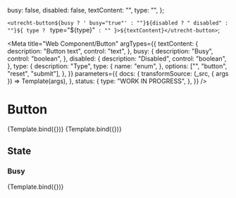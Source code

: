 <!-- @license CC0-1.0 -->


  busy: false,
  disabled: false,
  textContent: "",
  type: "",
};

  `<utrecht-button${busy ? ' busy="true"' : ""}${disabled ? " disabled" : ""}${
    type ? ` type="${type}"` : ""
  }>${textContent}</utrecht-button>`;

<Meta
  title="Web Component/Button"
  argTypes={{
    textContent: {
      description: "Button text",
      control: "text",
    },
    busy: {
      description: "Busy",
      control: "boolean",
    },
    disabled: {
      description: "Disabled",
      control: "boolean",
    },
    type: {
      description: "Type",
      type: {
        name: "enum",
      },
      options: ["", "button", "reset", "submit"],
    },
  }}
  parameters={{
    docs: {
      transformSource: (_src, { args }) => Template(args),
    },
    status: {
      type: "WORK IN PROGRESS",
    },
  }}
/>

# Button

<Canvas>
  <Story
    name="Button"
    args={{
      ...defaultArgs,
      textContent: "Read more...",
      type: "",
    }}
  >
    {Template.bind({})}
  </Story>
</Canvas>

<ArgsTable story="Button" />

<Canvas>
  <Story
    name="Submit button"
    args={{
      ...defaultArgs,
      textContent: "Send",
      type: "submit",
    }}
  >
    {Template.bind({})}
  </Story>
</Canvas>

## State

### Busy

<Canvas>
  <Story
    name="Busy button"
    args={{
      ...defaultArgs,
      busy: true,
      textContent: "Send",
      type: "submit",
    }}
    parameters={{
      // `cursor` cannot be tested using visual regression testing, ignore this story
      percy: { skip: true },
    }}
  >
    {Template.bind({})}
  </Story>
</Canvas>

